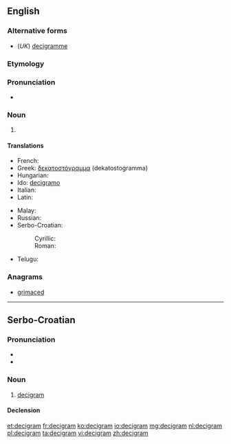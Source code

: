 ==English==

===Alternative forms===
* (''UK'') [[decigramme]]

===Etymology===
{{prefix|deci|gram}}

===Pronunciation===
* {{a|UK}} {{IPA|/ˈdɛsɪgræm/}}

===Noun===
{{en-noun}}

# {{SI-unit|deci|gram|mass}}

====Translations====
{{trans-top|metric measurement}}
* French: {{t+|fr|décigramme}}
* Greek: [[δεκατοστόγραμμα]] (dekatostogramma)
* Hungarian: {{t-|hu|decigramm}}
* Ido: [[decigramo]]
* Italian: {{t-|it|decigrammo|m}}
* Latin: {{t-|la|decigramma}}
{{trans-mid}}
* Malay: {{t-|ms|desigram}}
* Russian: {{t+|ru|дециграмм|m|tr=detsigrámm}}
* Serbo-Croatian:
*: Cyrillic: {{t-|sh|дѐциграм|m|sc=Cyrl}}
*: Roman: {{t-|sh|dècigram|m}}
* Telugu: {{t-|te|డెసీగ్రాము}}
{{trans-bottom}}

===Anagrams===
* [[grimaced#English|grimaced]]

----

==Serbo-Croatian==

===Pronunciation===
* {{IPA|/dětsiɡram/|lang=sh}}
* {{hyphenation|de|ci|gram}}

===Noun===
{{sh-noun|g=m|head=dècigram|r|дециграм|дѐциграм}}

# [[#English|decigram]]

====Declension====
{{sh-decl-noun
|decigram|decigrami
|decigrama|decigrama
|decigramu|decigramima
|decigram|decigrame
|decigrame|decigrami
|decigramu|decigramima
|decigramom|decigramima
}}

[[et:decigram]]
[[fr:decigram]]
[[ko:decigram]]
[[io:decigram]]
[[mg:decigram]]
[[nl:decigram]]
[[pl:decigram]]
[[ta:decigram]]
[[vi:decigram]]
[[zh:decigram]]